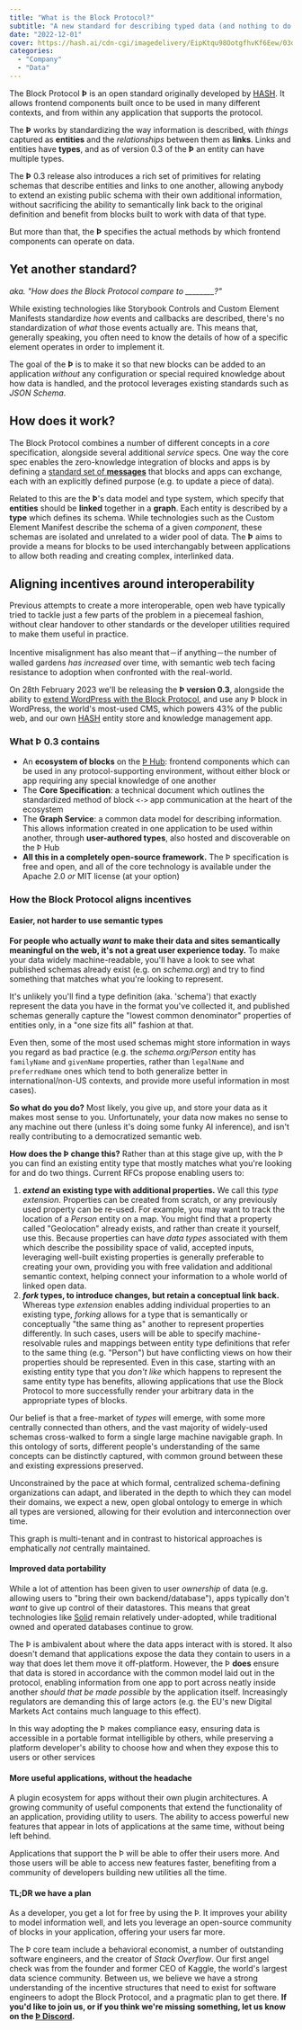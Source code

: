 ```yaml
---
title: "What is the Block Protocol?"
subtitle: "A new standard for describing typed data (and nothing to do with blockchains)"
date: "2022-12-01"
cover: https://hash.ai/cdn-cgi/imagedelivery/EipKtqu98OotgfhvKf6Eew/03de1be3-45b1-4964-c45d-62ff690f4300/public
categories:
  - "Company"
  - "Data"
---
```


The Block Protocol **Þ** is an open standard originally developed by [HASH](https://hash.ai/about). It allows frontend components built once to be used in many different contexts, and from within any application that supports the protocol.

The **Þ** works by standardizing the way information is described, with _things_ captured as **entities** and the _relationships_ between them as **links**. Links and entities have **types**, and as of version 0.3 of the **Þ** an entity can have multiple types.

The **Þ** 0.3 release also introduces a rich set of primitives for relating schemas that describe entities and links to one another, allowing anybody to extend an existing public schema with their own additional information, without sacrificing the ability to semantically link back to the original definition and benefit from blocks built to work with data of that type.

But more than that, the **Þ** specifies the actual methods by which frontend components can operate on data.

## Yet another standard?

_aka. "How does the Block Protocol compare to \_\_\_\_\_\_\_\_?"_

While existing technologies like Storybook Controls and Custom Element Manifests standardize _how_ events and callbacks are described, there's no standardization of _what_ those events actually are. This means that, generally speaking, you often need to know the details of how of a specific element operates in order to implement it.

The goal of the **Þ** is to make it so that new blocks can be added to an application _without_ any configuration or special required knowledge about how data is handled, and the protocol leverages existing standards such as _JSON Schema_.

## How does it work?

The Block Protocol combines a number of different concepts in a _core_ specification, alongside several additional _service_ specs. One way the core spec enables the zero-knowledge integration of blocks and apps is by defining a [standard set of **messages**](https://blockprotocol.org/spec/graph#message-definitions) that blocks and apps can exchange, each with an explicitly defined purpose (e.g. to update a piece of data).

Related to this are the **Þ**'s data model and type system, which specify that **entities** should be **linked** together in a **graph**. Each entity is described by a **type** which defines its schema. While technologies such as the Custom Element Manifest describe the schema of a given _component_, these schemas are isolated and unrelated to a wider pool of data. The **Þ** aims to provide a means for blocks to be used interchangably between applications to allow both reading and creating complex, interlinked data.

## Aligning incentives around interoperability

Previous attempts to create a more interoperable, open web have typically tried to tackle just a few parts of the problem in a piecemeal fashion, without clear handover to other standards or the developer utilities required to make them useful in practice.

Incentive misalignment has also meant that－if anything－the number of walled gardens _has increased_ over time, with semantic web tech facing resistance to adoption when confronted with the real-world.

On 28th February 2023 we'll be releasing the **Þ version 0.3**, alongside the ability to [extend WordPress with the Block Protocol](https://blockprotocol.org/wordpress), and use any Þ block in WordPress, the world's most-used CMS, which powers 43% of the public web, and our own [HASH](https://hash.ai/platform/hash) entity store and knowledge management app.

### What Þ 0.3 contains

- An **ecosystem of blocks** on the [Þ Hub](https://blockprotocol.org/hub): frontend components which can be used in any protocol-supporting environment, without either block or app requiring any special knowledge of one another
- The **Core Specification**: a technical document which outlines the standardized method of block `<->` app communication at the heart of the ecosystem
- The **Graph Service**: a common data model for describing information. This allows information created in one application to be used within another, through **user-authored types**, also hosted and discoverable on the Þ Hub
- **All this in a completely open-source framework.** The Þ specification is free and open, and all of the core technology is available under the Apache 2.0 _or_ MIT license (at your option)

### How the Block Protocol aligns incentives

#### **Easier, not harder to use semantic types**

**For people who actually _want_ to make their data and sites semantically meaningful on the web, it's not a great user experience today.** To make your data widely machine-readable, you'll have a look to see what published schemas already exist (e.g. on _schema.org_) and try to find something that matches what you're looking to represent.

It's unlikely you'll find a type definition (aka. 'schema') that exactly represent the data you have in the format you've collected it, and published schemas generally capture the "lowest common denominator" properties of entities only, in a "one size fits all" fashion at that.

Even then, some of the most used schemas might store information in ways you regard as bad practice (e.g. the _schema.org/Person_ entity has `familyName` and `givenName` properties, rather than `legalName` and `preferredName` ones which tend to both generalize better in international/non-US contexts, and provide more useful information in most cases).

**So what do you do?** Most likely, you give up, and store your data as it makes most sense to you. Unfortunately, your data now makes no sense to any machine out there (unless it's doing some funky AI inference), and isn't really contributing to a democratized semantic web.

**How does the Þ change this?** Rather than at this stage give up, with the Þ you can find an existing entity type that mostly matches what you're looking for and do two things. Current RFCs propose enabling users to:

1. **_extend_ an existing type with additional properties.** We call this _type extension_. Properties can be created from scratch, or any previously used property can be re-used. For example, you may want to track the location of a _Person_ entity on a map. You might find that a property called "Geolocation" already exists, and rather than create it yourself, use this. Because properties can have _data types_ associated with them which describe the possibility space of valid, accepted inputs, leveraging well-built existing properties is generally preferable to creating your own, providing you with free validation and additional semantic context, helping connect your information to a whole world of linked open data.
1. **_fork_ types, to introduce changes, but retain a conceptual link back.** Whereas type _extension_ enables adding individual properties to an existing type, _forking_ allows for a type that is semantically or conceptually "the same thing as" another to represent properties differently. In such cases, users will be able to specify machine-resolvable rules and mappings between entity type definitions that refer to the same thing (e.g. "Person") but have conflicting views on how their properties should be represented. Even in this case, starting with an existing entity type that you _don't like_ which happens to represent the same entity type has benefits, allowing applications that use the Block Protocol to more successfully render your arbitrary data in the appropriate types of blocks.

Our belief is that a free-market of _types_ will emerge, with some more centrally connected than others, and the vast majority of widely-used schemas cross-walked to form a single large machine navigable graph. In this ontology of sorts, different people's understanding of the same concepts can be distinctly captured, with common ground between these and existing expressions preserved.

Unconstrained by the pace at which formal, centralized schema-defining organizations can adapt, and liberated in the depth to which they can model their domains, we expect a new, open global ontology to emerge in which all types are versioned, allowing for their evolution and interconnection over time.

This graph is multi-tenant and in contrast to historical approaches is emphatically _not_ centrally maintained.

#### Improved data portability

While a lot of attention has been given to user _ownership_ of data (e.g. allowing users to "bring their own backend/database"), apps typically don't _want_ to give up control of their datastores. This means that great technologies like [Solid](https://solidproject.org/) remain relatively under-adopted, while traditional owned and operated databases continue to grow.

The Þ is ambivalent about where the data apps interact with is stored. It also doesn't demand that applications expose the data they contain to users in a way that does let them move it off-platform. However, the Þ **does** ensure that data is stored in accordance with the common model laid out in the protocol, enabling information from one app to port across neatly inside another _should that be made possible_ by the application itself. Increasingly regulators are demanding this of large actors (e.g. the EU's new Digital Markets Act contains much language to this effect).

In this way adopting the Þ makes compliance easy, ensuring data is accessible in a portable format intelligible by others, while preserving a platform developer's ability to choose how and when they expose this to users or other services

#### More useful applications, without the headache

A plugin ecosystem for apps without their own plugin architectures. A growing community of useful components that extend the functionality of an application, providing utility to users. The ability to access powerful new features that appear in lots of applications at the same time, without being left behind.

Applications that support the Þ will be able to offer their users more. And those users will be able to access new features faster, benefiting from a community of developers building new utilities all the time.

#### TL;DR we have a plan

As a developer, you get a lot for free by using the Þ. It improves your ability to model information well, and lets you leverage an open-source community of blocks in your application, offering your users far more.

The Þ core team include a behavioral economist, a number of outstanding software engineers, and the creator of _Stack Overflow_. Our first angel check was from the founder and former CEO of Kaggle, the world's largest data science community. Between us, we believe we have a strong understanding of the incentive structures that need to exist for software engineers to adopt the Block Protocol, and a pragmatic plan to get there. **If you'd like to join us, or if you think we're missing something, let us know on the [Þ Discord](https://blockprotocol.org/discord).**
